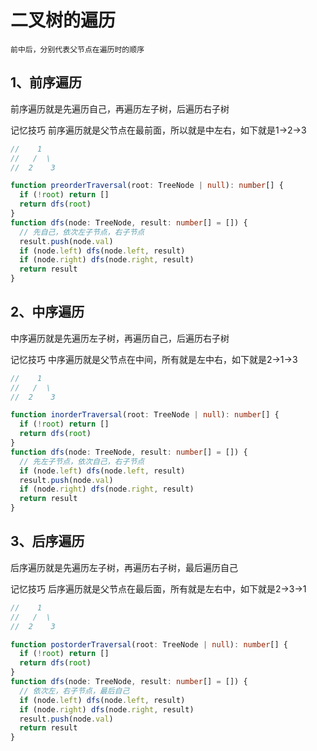 # 二叉树的遍历

`前中后，分别代表父节点在遍历时的顺序`

## 1、前序遍历

前序遍历就是先遍历自己，再遍历左子树，后遍历右子树

记忆技巧 前序遍历就是父节点在最前面，所以就是中左右，如下就是1->2->3

```js
//    1
//   /  \
//  2    3
```

```ts filename="index.ts"
function preorderTraversal(root: TreeNode | null): number[] {
  if (!root) return []
  return dfs(root)
}
function dfs(node: TreeNode, result: number[] = []) {
  // 先自己，依次左子节点，右子节点
  result.push(node.val)
  if (node.left) dfs(node.left, result)
  if (node.right) dfs(node.right, result)
  return result
}
```

## 2、中序遍历

中序遍历就是先遍历左子树，再遍历自己，后遍历右子树

记忆技巧 中序遍历就是父节点在中间，所有就是左中右，如下就是2->1->3

```js
//    1
//   /  \
//  2    3
```

```ts filename="index.ts"
function inorderTraversal(root: TreeNode | null): number[] {
  if (!root) return []
  return dfs(root)
}
function dfs(node: TreeNode, result: number[] = []) {
  // 先左子节点，依次自己，右子节点
  if (node.left) dfs(node.left, result)
  result.push(node.val)
  if (node.right) dfs(node.right, result)
  return result
}
```

## 3、后序遍历

后序遍历就是先遍历左子树，再遍历右子树，最后遍历自己

记忆技巧 后序遍历就是父节点在最后面，所有就是左右中，如下就是2->3->1

```js
//    1
//   /  \
//  2    3
```

```ts filename="index.ts"
function postorderTraversal(root: TreeNode | null): number[] {
  if (!root) return []
  return dfs(root)
}
function dfs(node: TreeNode, result: number[] = []) {
  // 依次左，右子节点，最后自己
  if (node.left) dfs(node.left, result)
  if (node.right) dfs(node.right, result)
  result.push(node.val)
  return result
}
```
